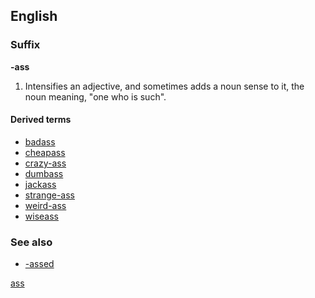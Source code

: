 {{also|ass}}
==English==
{{rfd}}
===Suffix===
'''-ass'''

# {{context|slang|vulgar}} Intensifies an adjective, and sometimes adds a noun sense to it, the noun meaning, "one who is such".

====Derived terms====
* [[badass]]
* [[cheapass]]
* [[crazy-ass]]
* [[dumbass]]
* [[jackass]]
* [[strange-ass]]
* [[weird-ass]]
* [[wiseass]]

===See also===
* [[-assed]]

[[Category:English suffixes|ass]]
